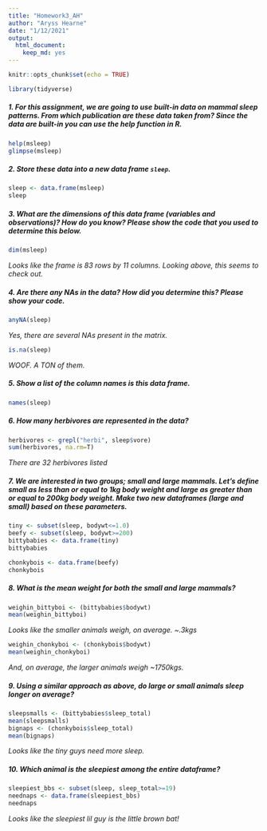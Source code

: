 ```yaml
---
title: "Homework3_AH"
author: "Aryss Hearne"
date: "1/12/2021"
output: 
  html_document: 
    keep_md: yes
---
```


```r
knitr::opts_chunk$set(echo = TRUE)
```

```r
library(tidyverse)
```

##### **1. For this assignment, we are going to use built-in data on mammal sleep patterns. From which publication are these data taken from? Since the data are built-in you can use the help function in R.**

```r
help(msleep)
glimpse(msleep)
```
##### **2. Store these data into a new data frame `sleep`.**

```r
sleep <- data.frame(msleep)
sleep
```
##### **3. What are the dimensions of this data frame (variables and observations)? How do you know? Please show the code that you used to determine this below.**
```r
dim(msleep)
```
*Looks like the frame is 83 rows by 11 columns. Looking above, this seems to check out.* 

##### **4. Are there any NAs in the data? How did you determine this? Please show your code.**

```r
anyNA(sleep)
```
*Yes, there are several NAs present in the matrix.*

```r
is.na(sleep)
```
*WOOF. A TON of them.*

##### **5. Show a list of the column names is this data frame.**
```r
names(sleep)
```

##### **6. How many herbivores are represented in the data?**

```r
herbivores <- grepl("herbi", sleep$vore)
sum(herbivores, na.rm=T)
```
*There are 32 herbivores listed*

##### **7. We are interested in two groups; small and large mammals. Let’s define small as less than or equal to 1kg body weight and large as greater than or equal to 200kg body weight. Make two new dataframes (large and small) based on these parameters.**

```r
tiny <- subset(sleep, bodywt<=1.0)
beefy <- subset(sleep, bodywt>=200)
bittybabies <- data.frame(tiny)
bittybabies
```
```r
chonkybois <- data.frame(beefy)
chonkybois
```
##### **8. What is the mean weight for both the small and large mammals?**

```r
weighin_bittyboi <- (bittybabies$bodywt)
mean(weighin_bittyboi)
```
*Looks like the smaller animals weigh, on average. ~.3kgs*

```r
weighin_chonkyboi <- (chonkybois$bodywt)
mean(weighin_chonkyboi)
```
*And, on average, the larger animals weigh ~1750kgs.*

##### **9. Using a similar approach as above, do large or small animals sleep longer on average?**

```r
sleepsmalls <- (bittybabies$sleep_total)
mean(sleepsmalls)
bignaps <- (chonkybois$sleep_total)
mean(bignaps)
```
*Looks like the tiny guys need more sleep.* 

##### **10. Which animal is the sleepiest among the entire dataframe?**

```r
sleepiest_bbs <- subset(sleep, sleep_total>=19)
neednaps <- data.frame(sleepiest_bbs)
neednaps
```

*Looks like the sleepiest lil guy is the little brown bat!* 

